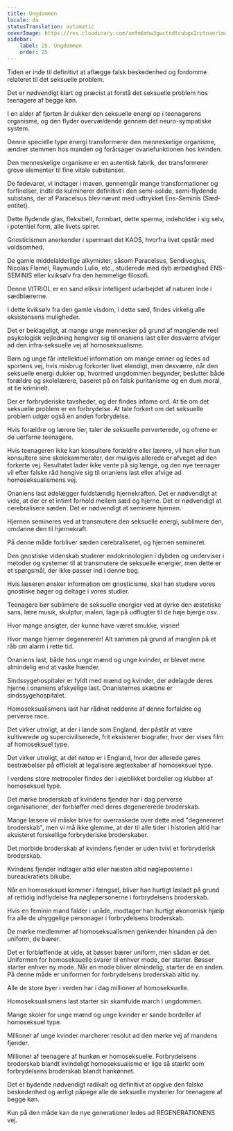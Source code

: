 ```yaml
---
title: Ungdommen
locale: da
statusTranslation: automatic
coverImage: https://res.cloudinary.com/xmfm6mhw3gwctndtcubgx2rptnae/image/upload/v1740337243/small_cover_educacion_fundamental_a051170f1c.webp
sidebar:
    label: 25. Ungdommen
    order: 25
---
```

Tiden er inde til definitivt at aflægge falsk beskedenhed og fordomme relateret til det seksuelle problem.

Det er nødvendigt klart og præcist at forstå det seksuelle problem hos teenagere af begge køn.

I en alder af fjorten år dukker den seksuelle energi op i teenagerens organisme, og den flyder overvældende gennem det neuro-sympatiske system.

Denne specielle type energi transformerer den menneskelige organisme, ændrer stemmen hos manden og forårsager ovariefunktionen hos kvinden.

Den menneskelige organisme er en autentisk fabrik, der transformerer grove elementer til fine vitale substanser.

De fødevarer, vi indtager i maven, gennemgår mange transformationer og forfinelser, indtil de kulminerer definitivt i den semi-solide, semi-flydende substans, der af Paracelsus blev nævnt med udtrykket Ens-Seminis (Sæd-entitet).

Dette flydende glas, fleksibelt, formbart, dette sperma, indeholder i sig selv, i potentiel form, alle livets spirer.

Gnosticismen anerkender i spermaet det KAOS, hvorfra livet opstår med voldsomhed.

De gamle middelalderlige alkymister, såsom Paracelsus, Sendivogius, Nicolás Flamel, Raymundo Lulio, etc., studerede med dyb ærbødighed ENS-SEMINIS eller kviksølv fra den hemmelige filosofi.

Denne VITRIOL er en sand eliksir intelligent udarbejdet af naturen inde i sædblærerne.

I dette kviksølv fra den gamle visdom, i dette sæd, findes virkelig alle eksistensens muligheder.

Det er beklageligt, at mange unge mennesker på grund af manglende reel psykologisk vejledning hengiver sig til onaniens last eller desværre afviger ad den infra-seksuelle vej af homoseksualisme.

Børn og unge får intellektuel information om mange emner og ledes ad sportens vej, hvis misbrug forkorter livet elendigt, men desværre, når den seksuelle energi dukker op, hvormed ungdommen begynder, beslutter både forældre og skolelærere, baseret på en falsk puritanisme og en dum moral, at tie kriminelt.

Der er forbryderiske tavsheder, og der findes infame ord. At tie om det seksuelle problem er en forbrydelse. At tale forkert om det seksuelle problem udgør også en anden forbrydelse.

Hvis forældre og lærere tier, taler de seksuelle perverterede, og ofrene er de uerfarne teenagere.

Hvis teenageren ikke kan konsultere forældre eller lærere, vil han eller hun konsultere sine skolekammerater, der muligvis allerede er afveget ad den forkerte vej. Resultatet lader ikke vente på sig længe, og den nye teenager vil efter falske råd hengive sig til onaniens last eller afvige ad homoseksualismens vej.

Onaniens last ødelægger fuldstændig hjernekraften. Det er nødvendigt at vide, at der er et intimt forhold mellem sæd og hjerne. Det er nødvendigt at cerebralisere sæden. Det er nødvendigt at seminere hjernen.

Hjernen semineres ved at transmutere den seksuelle energi, sublimere den, omdanne den til hjernekraft.

På denne måde forbliver sæden cerebraliseret, og hjernen semineret.

Den gnostiske videnskab studerer endokrinologien i dybden og underviser i metoder og systemer til at transmutere de seksuelle energier, men dette er et spørgsmål, der ikke passer ind i denne bog.

Hvis læseren ønsker information om gnosticisme, skal han studere vores gnostiske bøger og deltage i vores studier.

Teenagere bør sublimere de seksuelle energier ved at dyrke den æstetiske sans, lære musik, skulptur, maleri, tage på udflugter til de høje bjerge osv.

Hvor mange ansigter, der kunne have været smukke, visner!

Hvor mange hjerner degenererer! Alt sammen på grund af manglen på et råb om alarm i rette tid.

Onaniens last, både hos unge mænd og unge kvinder, er blevet mere almindelig end at vaske hænder.

Sindssygehospitaler er fyldt med mænd og kvinder, der ødelagde deres hjerne i onaniens afskyelige last. Onanisternes skæbne er sindssygehospitalet.

Homoseksualismens last har rådnet rødderne af denne forfaldne og perverse race.

Det virker utroligt, at der i lande som England, der påstår at være kultiverede og superciviliserede, frit eksisterer biografer, hvor der vises film af homoseksuel type.

Det virker utroligt, at det netop er i England, hvor der allerede gøres bestræbelser på officielt at legalisere ægteskaber af homoseksuel type.

I verdens store metropoler findes der i øjeblikket bordeller og klubber af homoseksuel type.

Det mørke broderskab af kvindens fjender har i dag perverse organisationer, der forbløffer med deres degenererede broderskab.

Mange læsere vil måske blive for overraskede over dette med "degenereret broderskab", men vi må ikke glemme, at der til alle tider i historien altid har eksisteret forskellige forbryderiske broderskaber.

Det morbide broderskab af kvindens fjender er uden tvivl et forbryderisk broderskab.

Kvindens fjender indtager altid eller næsten altid nøgleposterne i bureaukratiets bikube.

Når en homoseksuel kommer i fængsel, bliver han hurtigt løsladt på grund af rettidig indflydelse fra nøglepersonerne i forbrydelsens broderskab.

Hvis en feminin mand falder i unåde, modtager han hurtigt økonomisk hjælp fra alle de uhyggelige personager i forbrydelsens broderskab.

De mørke medlemmer af homoseksualismen genkender hinanden på den uniform, de bærer.

Det er forbløffende at vide, at bøsser bærer uniform, men sådan er det. Uniformen for homoseksuelle svarer til enhver mode, der starter. Bøsser starter enhver ny mode. Når en mode bliver almindelig, starter de en anden. På denne måde er uniformen for forbrydelsens broderskab altid ny.

Alle de store byer i verden har i dag millioner af homoseksuelle.

Homoseksualismens last starter sin skamfulde march i ungdommen.

Mange skoler for unge mænd og unge kvinder er sande bordeller af homoseksuel type.

Millioner af unge kvinder marcherer resolut ad den mørke vej af mandens fjender.

Millioner af teenagere af hunkøn er homoseksuelle. Forbrydelsens broderskab blandt kvindeligt homoseksualisme er lige så stærkt som forbrydelsens broderskab blandt hankønnet.

Det er bydende nødvendigt radikalt og definitivt at opgive den falske beskedenhed og ærligt påpege alle de seksuelle mysterier for teenagere af begge køn.

Kun på den måde kan de nye generationer ledes ad REGENERATIONENS vej.

